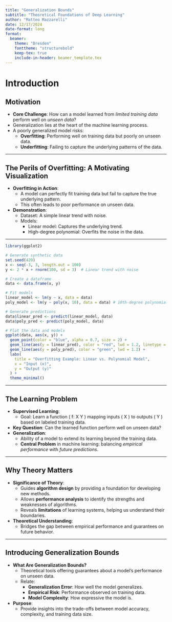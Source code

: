 ```yaml
---
title: "Generalization Bounds"
subtitle: "Theoretical Foundations of Deep Learning"
author: "Matteo Mazzarelli"
date: 12/17/2024
date-format: long
format: 
  beamer:
    theme: "Dresden"
    fonttheme: "structurebold"
    keep-tex: true
    include-in-header: beamer_template.tex
---
```


# Introduction

## Motivation
- **Core Challenge**: How can a model learned from *limited training data* perform well on *unseen data*?
- Generalization lies at the heart of the machine learning process.
- A poorly generalized model risks:
  - **Overfitting**: Performing well on training data but poorly on unseen data.
  - **Underfitting**: Failing to capture the underlying patterns of the data.

---

## The Perils of Overfitting: A Motivating Visualization
- **Overfitting in Action**:
  - A model can perfectly fit training data but fail to capture the true underlying pattern.
  - This often leads to poor performance on unseen data.
- **Demonstration**:
  - Dataset: A simple linear trend with noise.
  - Models:
    - Linear model: Captures the underlying trend.
    - High-degree polynomial: Overfits the noise in the data.

---

```r
library(ggplot2)

# Generate synthetic data
set.seed(420)
x <- seq(-3, 3, length.out = 100)
y <- 2 * x + rnorm(100, sd = 3)  # Linear trend with noise

# Create a dataframe
data <- data.frame(x, y)

# Fit models
linear_model <- lm(y ~ x, data = data)
poly_model <- lm(y ~ poly(x, 10), data = data) # 10th-degree polynomial

# Generate predictions
data$linear_pred <- predict(linear_model, data)
data$poly_pred <- predict(poly_model, data)

# Plot the data and models
ggplot(data, aes(x, y)) +
  geom_point(color = "blue", alpha = 0.7, size = 2) +
  geom_line(aes(y = linear_pred), color = "red", lwd = 1.2, linetype = "dashed") +
  geom_line(aes(y = poly_pred), color = "green", lwd = 1.2) +
  labs(
    title = "Overfitting Example: Linear vs. Polynomial Model",
    x = "Input (x)",
    y = "Output (y)"
  ) +
  theme_minimal()
```

---

## The Learning Problem
- **Supervised Learning**: 
  - Goal: Learn a function \( f: X \to Y \) mapping inputs \( X \) to outputs \( Y \) based on labeled training data.
- **Key Question**: Can the learned function perform well on unseen data?
- **Generalization**:
  - Ability of a model to extend its learning beyond the training data.
  - **Central Problem** in machine learning: balancing *empirical performance* with *future predictions*.

---

## Why Theory Matters
- **Significance of Theory**:
  - Guides **algorithm design** by providing a foundation for developing new methods.
  - Allows **performance analysis** to identify the strengths and weaknesses of algorithms.
  - Reveals **limitations** of learning systems, helping us understand their boundaries.
- **Theoretical Understanding**:
  - Bridges the gap between empirical performance and guarantees on future behavior.

---

## Introducing Generalization Bounds
- **What Are Generalization Bounds?**
  - Theoretical tools offering guarantees about a model's performance on unseen data.
  - Relate:
    - **Generalization Error**: How well the model generalizes.
    - **Empirical Risk**: Performance observed on training data.
    - **Model Complexity**: How expressive the model is.
- **Purpose**:
  - Provide insights into the trade-offs between model accuracy, complexity, and training data size.